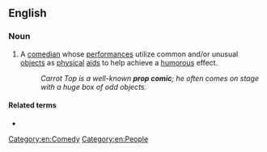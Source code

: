 ==English==

===Noun===
{{wikipedia}}
{{en-noun}}

# A [[comedian]] whose [[performance]]s utilize common and/or unusual [[objects]] as [[physical]] [[aids]] to help achieve a [[humorous]] effect.
#: ''Carrot Top is a well-known '''prop comic'''; he often comes on stage with a huge box of odd objects.''

====Related terms====
* {{l|en|prop comedy}}

[[Category:en:Comedy]]
[[Category:en:People]]